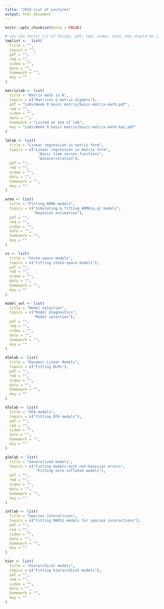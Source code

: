 ```yaml
---
title: "2019 List of Lectures"
output: html_document
---
```


```r
knitr::opts_chunk$set(echo = FALSE)
```

```r
# you can vector c() of things; pdf, rmd, video, data, key should be links
tmplist <-  list(
  title = "",
  topics = "",
  pdf = "",
  rmd = "",
  video = "",
  data = "",
  homework = "",
  key = ""
)
```

```r
matrixlab <- list(
  title = "Matrix math in R",
  topics = c("Matrices & matrix algebra"),
  pdf = "Labs/Week 0 basic matrix/basic-matrix-math.pdf",
  rmd = "",
  video = "",
  data = "",
  homework = "Listed at end of lab",
  key = "Labs/Week 0 basic matrix/basic-matrix-math-key.pdf"
)
```

```r
lmlab <- list(
  title = "Linear regression in matrix form",
  topics = c("Linear regression in matrix form",
               "Basic time series functions",
               "Autocorrelation"),
  pdf = "",
  rmd = "",
  video = "",
  data = "",
  homework = "",
  key = ""
)
```

```r
arma <- list(
  title = "Fitting ARMA models",
  topics = c("Simulating & fitting ARMA(p,q) models",
             "Bayesian estimation"),
  pdf = "",
  rmd = "",
  video = "",
  data = "",
  homework = "",
  key = ""
)
```

```r
ss <- list(
  title = "State-space models",
  topics = c("Fitting state-space models"),
  pdf = "",
  rmd = "",
  video = "",
  data = "",
  homework = "",
  key = ""
)
```

```r
model_sel <- list(
  title = "Model selection",
  topics = c("Model diagnostics",
             "Model selection"),
  pdf = "",
  rmd = "",
  video = "",
  data = "",
  homework = "",
  key = ""
)
```

```r
dlmlab <- list(
  title = "Dynamic Linear Models",
  topics = c("Fitting DLMs"),
  pdf = "",
  rmd = "",
  video = "",
  data = "",
  homework = "",
  key = ""
)
```

```r
dfalab <- list(
  title = "DFA models",
  topics = c("Fitting DFA models"),
  pdf = "",
  rmd = "",
  video = "",
  data = "",
  homework = "",
  key = ""
)
```

```r
glmlab <- list(
  title = "Generalized models",
  topics = c("Fitting models with non-Gaussian errors",
              "Fitting zero-inflated models"),
  pdf = "",
  rmd = "",
  video = "",
  data = "",
  homework = "",
  key = ""
)
```

```r
intlab <- list(
  title = "Species interactions",
  topics = c("Fitting MARSS models for species interactions"),
  pdf = "",
  rmd = "",
  video = "",
  data = "",
  homework = "",
  key = ""
)
```

```r
hier <- list(
  title = "Hierarchical models",
  topics = c("Fitting hierarchical models"),
  pdf = "",
  rmd = "",
  video = "",
  data = "",
  homework = "",
  key = ""
)
```

